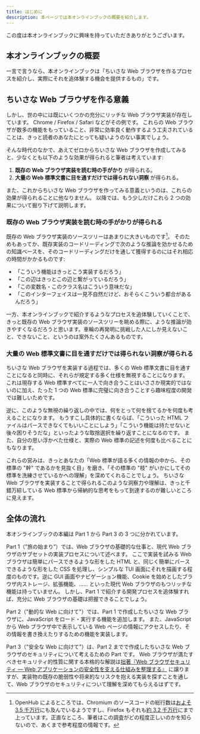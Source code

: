 ```yaml
---
title: はじめに
description: 本ページでは本オンラインブックの概要を紹介します。
---
```


この度は本オンラインブックに興味を持っていただきありがとうございます。

## 本オンラインブックの概要

一言で言うなら、本オンラインブックは「ちいさな Web ブラウザを作るプロセスを紹介し、実際にそれを追体験する機会を提供するもの」です。

## ちいさな Web ブラウザを作る意義

しかし、世の中には既にいくつかの充分にリッチな Web ブラウザ実装が存在しています。
Chrome / Firefox / Safari などがその例です。
これらの Web ブラウザが数多の機能をもっていること、非常に効率良く動作するよう工夫されていることは、きっと読者のあなたにとっても疑いようのない事実でしょう。

そんな時代のなかで、あえてゼロからちいさな Web ブラウザを作成してみると、少なくとも以下のような効果が得られると筆者は考えています:

1. **既存の Web ブラウザ実装を読む時の手がかり** が得られる。
2. **大量の Web 標準文書に目を通すだけでは得られない洞察** が得られる。

また、これからちいさな Web ブラウザを作ってみる意義というのは、これらの効果が得られることに他なりません。
以降では、もう少しだけこれら 2 つの効果について掘り下げて説明します。

### 既存の Web ブラウザ実装を読む時の手がかりが得られる

既存の Web ブラウザ実装のソースツリーはあまりに大きいものです[^how_big]。
そのためもあってか、既存実装のコードリーディングで次のような推論を効かせるための知識ベースを、そのコードリーディングだけを通して獲得するのにはそれ相応の時間がかかるものです:

- 「こういう機能はきっとこう実装するだろう」
- 「この辺はきっとこの辺と繋がっているだろう」
- 「この変数名・このクラス名はこういう意味だな」
- 「このインターフェイスは一見不自然だけど、おそらくこういう都合があるんだろう」

一方、本オンラインブックで紹介するようなプロセスを追体験していくことで、きっと既存の Web ブラウザ実装のソースツリーを眺める際に、ような推論が効きやすくなるだろうと思います。車輪の再発明に挑戦した人にしか見えないこと、できないこと、というのは案外たくさんあるものです。

### 大量の Web 標準文書に目を通すだけでは得られない洞察が得られる

ちいさな Web ブラウザを実装する過程では、多くの Web 標準文書に目を通すことになると同時に、それらが規定する多く仕様を無視することになります。
これは現存する Web 標準すべてに一人で向き合うことはいささか現実的ではないのに加え、たった 1 つの Web 標準に完璧に向き合うことすら趣味程度の開発では難しいためです。

逆に、このような無視の繰り返しの中では、何をとって何を捨てるかを何度も考えることになります。
もうすこし具体的に書くならば、「こういった HTML ファイルはパースできなくてもいいことにしよう」「こういう機能は持たせないと後々困りそうだな」といったような取捨選択を繰り返すことになるのです。
また、自分の思い浮かべた仕様と、実際の Web 標準の記述を何度も比べることにもなります。

これらの営みは、きっとあなたの「Web 標準が語る多くの情報の中から、その標準の "幹" であるかを見抜く目」を磨き、「その標準の "枝" がいかにしてその標準を洗練させているかへの理解」を深めてくれることでしょう。
ちいさな Web ブラウザを実装することで得られるこのような洞察力や理解は、きっと千錯万綜している Web 標準から帰納的な思考をもって到達するのが難しいところに見えます。

[^how_big]: OpenHub によるところでは、Chromium のソースコードの総行数は[およそ 3.5 千万行](https://www.openhub.net/p/chrome/analyses/latest/languages_summary)にも及んでいるようですし、Firefox もそれも[約 3.2 千万行](https://www.openhub.net/p/firefox/analyses/latest/languages_summary)にまで上っています。正直なところ、筆者はこの調査がどの程度正しいのかを知らないので、あくまで参考程度の情報です。

## 全体の流れ

本オンラインブックの本編は Part 1 から Part 3 の 3 つに分かれています。

Part 1（”旅の始まり”）では、Web ブラウザの基礎的な仕事と、現代 Web ブラウザのサブセットの実装プロセスについて述べます。
ここで実装を試みる Web ブラウザは簡単にパースできるような形をした HTML と、同じく簡単にパースできるような形をした CSS を処理し、シンプルな TUI 画面にそれを描画する程度のものです。逆に GUI 画面やナビゲーション機能、Cookie を始めとしたブラウザ内ストレージ、拡張機能、…… といった現代 Web ブラウザのもつリッチな機能は持っていません。
しかし、Part 1 で紹介する開発プロセスを追体験すれば、充分に Web ブラウザの基礎は把握できることでしょう。

Part 2（"動的な Web に向けて"）では、Part 1 で作成したちいさな Web ブラウザに、JavaScript をロード・実行する機能を追加します。
また、JavaScript から Web ブラウザ中で表示している Web ページの情報にアクセスしたり、その情報を書き換えたりするための機能を実装します。

Part 3（"安全な Web に向けて"）は、Part 2 までで作成したちいさな Web ブラウザのセキュリティについて考えるための Part です。
Web ブラウザが満たすべきセキュリティ的性質に関する本格的な解説は[拙著『Web ブラウザセキュリティ ― Web アプリケーションの安全性を支える仕組みを整理する』](https://www.lambdanote.com/products/wbs) に譲りますが、実装物の既存の脆弱性や将来的なリスクを抱える実装を探すことを通して、Web ブラウザのセキュリティについて理解を深めてもらえるはずです。
